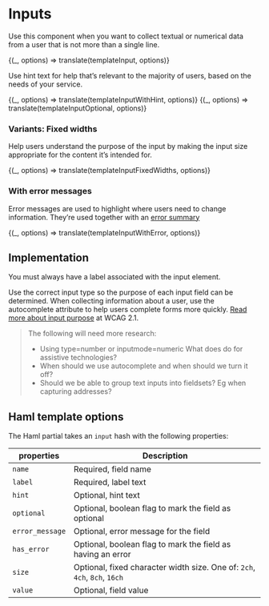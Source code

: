 

<Meta title="Forms/Input" />

# Inputs

Use this component when you want to collect textual or numerical data from a user that is not more than a single line. 

<Preview>
  <Story
    name="Basic"
    parameters={{ docs: { source: { code: templateInput.raw } } }}
  >
    {(_, options) => translate(templateInput, options)}
  </Story>
</Preview>

Use hint text for help that’s relevant to the majority of users, based on the needs of your service. 

<Preview>
  <Story
    name="With hint"
    parameters={{ docs: { source: { code: templateInputWithHint.raw } } }}
  >
    {(_, options) => translate(templateInputWithHint, options)}
  </Story>
</Preview>

<Preview>
  <Story
    name="Optional field"
    parameters={{ docs: { source: { code: templateInputOptional.raw } } }}
  >
    {(_, options) => translate(templateInputOptional, options)}
  </Story>
</Preview>

### Variants: Fixed widths
Help users understand the purpose of the input by making the input size appropriate for the content it’s intended for. 

<Preview>
  <Story
    name="Fixed widths"
    parameters={{ docs: { source: { code: templateInputFixedWidths.raw } } }}
  >
    {(_, options) => translate(templateInputFixedWidths, options)}
  </Story>
</Preview>

### With error messages 
Error messages are used to highlight where users need to change information. They’re used together with an [error summary](/design-system/styleguide/forms/components-error-summary--page?path=/docs/forms-error-summary--example) 

<Preview>
  <Story
    name="With error"
    parameters={{ docs: { source: { code: templateInputWithError.raw } } }}
  >
    {(_, options) => translate(templateInputWithError, options)}
  </Story>
</Preview>

## Implementation 
You must always have a label associated with the input element. 

Use the correct input type so the purpose of each input field can be determined. When collecting information about a user, use the autocomplete attribute to help users complete forms more quickly. [Read more about input purpose](https://www.w3.org/WAI/WCAG21/Understanding/identify-input-purpose.html) at WCAG 2.1.

> The following will need more research:
> - Using type=number or inputmode=numeric  What does do for assistive technologies?
> - When should we use autocomplete and when should we turn it off?
> - Should we be able to group text inputs into fieldsets? Eg when capturing addresses?

## Haml template options

The Haml partial takes an `input` hash with the following properties:

| properties      | Description                                                               |
| --------------- | ------------------------------------------------------------------------- |
| `name`          | Required, field name                                                      |
| `label`         | Required, label text                                                      |
| `hint`          | Optional, hint text                                                       |
| `optional`      | Optional, boolean flag to mark the field as optional                      |
| `error_message` | Optional, error message for the field                                     |
| `has_error`     | Optional, boolean flag to mark the field as having an error               |
| `size`          | Optional, fixed character width size. One of: `2ch`, `4ch`, `8ch`, `16ch` |
| `value`         | Optional, field value                                                     |
